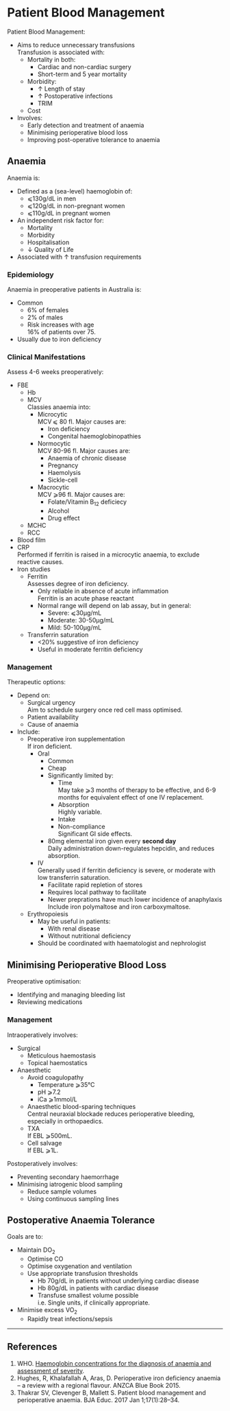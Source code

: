 # Patient Blood Management


Patient Blood Management:

* Aims to reduce unnecessary transfusions  
Transfusion is associated with:
	* Mortality in both:
		* Cardiac and non-cardiac surgery
		* Short-term and 5 year mortality
	* Morbidity:
		* ↑ Length of stay
		* ↑ Postoperative infections
		* TRIM
	* Cost
* Involves:
	* Early detection and treatment of anaemia
	* Minimising perioperative blood loss
	* Improving post-operative tolerance to anaemia



## Anaemia

Anaemia is:

* Defined as a (sea-level) haemoglobin of:
	* ⩽130g/dL in men
	* ⩽120g/dL in non-pregnant women
	* ⩽110g/dL in pregnant women
* An independent risk factor for:
	* Mortality
	* Morbidity
	* Hospitalisation
	* ↓ Quality of Life
* Associated with ↑ transfusion requirements  


### Epidemiology

Anaemia in preoperative patients in Australia is:

* Common
	* 6% of females
	* 2% of males
	* Risk increases with age  
	16% of patients over 75.
* Usually due to iron deficiency

### Clinical Manifestations

Assess 4-6 weeks preoperatively:

* FBE  
	* Hb
	* MCV  
	Classies anaemia into:
		* Microcytic  
		MCV ⩽ 80 fl. Major causes are:
			* Iron deficiency
			* Congenital haemoglobinopathies
		* Normocytic  
		MCV 80-96 fl. Major causes are:
			* Anaemia of chronic disease
			* Pregnancy
			* Haemolysis
			* Sickle-cell
		* Macrocytic  
		MCV ⩾96 fl. Major causes are:
			* Folate/Vitamin B~12~ deficiecy
			* Alcohol
			* Drug effect
	* MCHC
	* RCC
* Blood film
* CRP  
Performed if ferritin is raised in a microcytic anaemia, to exclude reactive causes.
* Iron studies
	* Ferritin  
	Assesses degree of iron deficiency.
		* Only reliable in absence of acute inflammation  
		Ferritin is an acute phase reactant
		* Normal range will depend on lab assay, but in general:
			* Severe: ⩽30μg/mL
			* Moderate: 30-50μg/mL
			* Mild: 50-100μg/mL
	* Transferrin saturation
		* <20% suggestive of iron deficiency
		* Useful in moderate ferritin deficiency


### Management

Therapeutic options:

* Depend on:
	* Surgical urgency  
	Aim to schedule surgery once red cell mass optimised.
	* Patient availability
	* Cause of anaemia
* Include:
	* Preoperative iron supplementation  
	If iron deficient.
		* Oral
			* Common
			* Cheap
			* Significantly limited by:
				* Time  
				May take ⩾3 months of therapy to be effective, and 6-9 months for equivalent effect of one IV replacement.
				* Absorption  
				Highly variable.
				* Intake
				* Non-compliance  
				Significant GI side effects.
			* 80mg elemental iron given every **second day**  
			Daily administration down-regulates hepcidin, and reduces absorption.
		* IV  
		Generally used if ferritin deficiency is severe, or moderate with low transferrin saturation.
			* Facilitate rapid repletion of stores
			* Requires local pathway to facilitate
			* Newer preprations have much lower incidence of anaphylaxis  
			Include iron polymaltose and iron carboxymaltose.
	* Erythropoiesis
		* May be useful in patients:
			* With renal disease
			* Without nutritional deficiency
		* Should be coordinated with haematologist and nephrologist

## Minimising Perioperative Blood Loss

Preoperative optimisation:

* Identifying and managing bleeding list
* Reviewing medications

### Management

Intraoperatively involves:

* Surgical
	* Meticulous haemostasis
	* Topical haemostatics
* Anaesthetic
	* Avoid coagulopathy
		* Temperature ⩾35°C
		* pH ⩾7.2
		* iCa ⩾1mmol/L
	* Anaesthetic blood-sparing techniques  
	Central neuraxial blockade reduces perioperative bleeding, especially in orthopaedics.
	* TXA  
	If EBL ⩾500mL.
	* Cell salvage  
	If EBL ⩾1L.


Postoperatively involves:

* Preventing secondary haemorrhage
* Minimising iatrogenic blood sampling
	* Reduce sample volumes
	* Using continuous sampling lines

## Postoperative Anaemia Tolerance

Goals are to:

* Maintain DO~2~
	* Optimise CO
	* Optimise oxygenation and ventilation
	* Use appropriate transfusion thresholds  
		* Hb 70g/dL in patients without underlying cardiac disease
		* Hb 80g/dL in patients with cardiac disease
		* Transfuse smallest volume possible  
		i.e. Single units, if clinically appropriate.
* Minimise excess VO~2~
	* Rapidly treat infections/sepsis


---

## References

1. WHO. [Haemoglobin concentrations for the diagnosis of anaemia and assessment of severity](https://www.who.int/vmnis/indicators/haemoglobin.pdf). 
2. Hughes, R, Khalafallah A, Aras, D. Perioperative iron deficiency anaemia – a review with a regional flavour. ANZCA Blue Book 2015.
3. Thakrar SV, Clevenger B, Mallett S. Patient blood management and perioperative anaemia. BJA Educ. 2017 Jan 1;17(1):28–34. 
